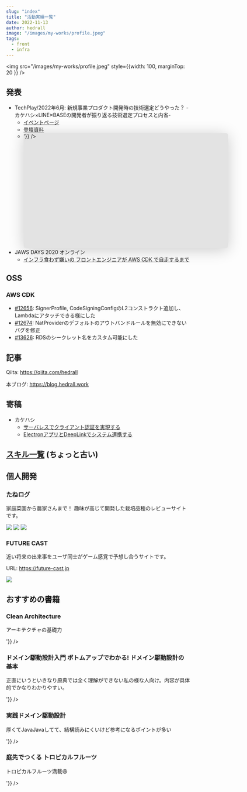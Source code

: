 ```yaml
---
slug: "index"
title: "活動実績一覧"
date: 2022-11-13
author: hedrall
image: "/images/my-works/profile.jpeg"
tags:
  - front
  - infra
---
```


<img src="/images/my-works/profile.jpeg" style={{width: 100, marginTop: 20 }} />

## 発表

- TechPlay/2022年6月: 新規事業プロダクト開発時の技術選定どうやった？ -カケハシ×LINE×BASEの開発者が振り返る技術選定プロセスと内省-
  - [イベントページ](https://techplay.jp/event/860202)
  - [登壇資料](https://speakerdeck.com/kakehashi/techplay22-06-28-full-typescripttexin-gui-hurotakutowoli-tishang-ketaji-nishi-jian-sitashe-ji-tofan-sheng)
  - <div dangerouslySetInnerHTML={{__html: '<iframe class="speakerdeck-iframe" frameborder="0" src="https://speakerdeck.com/player/c22dc40206d444be8ce98a0e63f28a1b" title="TechPlay22_06_28_Full TypeScriptで新規プロダクトを立ち上げた際に実践した設計と反省" allowfullscreen="true" mozallowfullscreen="true" webkitallowfullscreen="true" style="border: 0px; background: padding-box padding-box rgba(0, 0, 0, 0.1); margin: 0px; padding: 0px; border-radius: 6px; box-shadow: rgba(0, 0, 0, 0.2) 0px 5px 40px; width: 560px; height: 315px;" data-ratio="1.7777777777777777"></iframe>'}} />
- JAWS DAYS 2020 オンライン
  - [インフラ食わず嫌いの フロントエンジニアが AWS CDK で自走するまで](https://jawsdays2020.jaws-ug.jp/session/%E3%82%A4%E3%83%B3%E3%83%95%E3%83%A9%E9%A3%9F%E3%82%8F%E3%81%9A%E5%AB%8C%E3%81%84%E3%81%AE-%E3%83%95%E3%83%AD%E3%83%B3%E3%83%88%E3%82%A8%E3%83%B3%E3%82%B8%E3%83%8B%E3%82%A2%E3%81%8C-aws-cdk-%E3%81%A7/)

## OSS

### AWS CDK

- [#12656](https://github.com/aws/aws-cdk/pull/12656): SignerProfile, CodeSigningConfigのL2コンストラクト追加し、Lambdaにアタッチできる様にした
- [#12674](https://github.com/aws/aws-cdk/pull/12674): NatProviderのデフォルトのアウトバンドルールを無効にできないバグを修正
- [#13626](https://github.com/aws/aws-cdk/pull/13626): RDSのシークレット名をカスタム可能にした

## 記事

Qiita: https://qiita.com/hedrall

本ブログ: https://blog.hedrall.work

## 寄稿

- カケハシ
  - [サーバレスでクライアント認証を実現する](https://kakehashi-dev.hatenablog.com/entry/2021/11/02/080000)
  - [ElectronアプリとDeepLinkでシステム連携する](https://kakehashi-dev.hatenablog.com/entry/2022/08/25/100000)

## [スキル一覧](https://clumsy-dove-5b0.notion.site/c47fd3aaab504b91936d2eb8af6efc60?v=736fc7af0a6c412cbd73d701abd2d47a) (ちょっと古い)

## 個人開発

### たねログ

家庭菜園から農家さんまで！
趣味が高じて開発した栽培品種のレビューサイトです。

<div style={{ display: 'flex', justifyContent: 'center', background: '#484848', padding: 16, marginTop: 16 }}>
  <img src="/images/tanelog/top.png" style={{maxHeight: 400, objectFit: 'contain' }} />
  <img src="/images/tanelog/seedlings.png" style={{maxHeight: 400, objectFit: 'contain' }} />
  <img src="/images/tanelog/review.png" style={{maxHeight: 400, objectFit: 'contain' }} />
</div>

### FUTURE CAST

近い将来の出来事をユーザ同士がゲーム感覚で予想し合うサイトです。

URL: https://future-cast.jp

<div style={{ display: 'flex', justifyContent: 'center', background: '#484848', padding: 16, marginTop: 16 }}>
  <img src="/images/future-cast/top.jpg" style={{maxWidth: 480 }} />
</div>

## おすすめの書籍

### Clean Architecture

アーキテクチャの基礎力

<div style={{maxWidth: 300}} dangerouslySetInnerHTML={{__html: '<iframe sandbox="allow-popups allow-scripts allow-modals allow-forms allow-same-origin" style="width:120px;height:240px;" marginwidth="0" marginheight="0" scrolling="no" frameborder="0" src="//rcm-fe.amazon-adsystem.com/e/cm?lt1=_blank&bc1=000000&IS2=1&bg1=FFFFFF&fc1=000000&lc1=0000FF&t=hedrall-22&language=ja_JP&o=9&p=8&l=as4&m=amazon&f=ifr&ref=as_ss_li_til&asins=4048930656&linkId=c842f97c236769d9a10b759bf6949d75"></iframe>'}} />

### ドメイン駆動設計入門 ボトムアップでわかる! ドメイン駆動設計の基本

正直にいうといきなり原典では全く理解ができない私の様な人向け。内容が具体的でかなりわかりやすい。

<div style={{maxWidth: 300}} dangerouslySetInnerHTML={{__html: '<iframe sandbox="allow-popups allow-scripts allow-modals allow-forms allow-same-origin" style="width:120px;height:240px;" marginwidth="0" marginheight="0" scrolling="no" frameborder="0" src="//rcm-fe.amazon-adsystem.com/e/cm?lt1=_blank&bc1=000000&IS2=1&bg1=FFFFFF&fc1=000000&lc1=0000FF&t=hedrall-22&language=ja_JP&o=9&p=8&l=as4&m=amazon&f=ifr&ref=as_ss_li_til&asins=479815072X&linkId=cac5f23cded0a859fac07c11ad6368cd"></iframe>'}} />

### 実践ドメイン駆動設計

厚くてJavaJavaしてて、結構読みにくいけど参考になるポイントが多い

<div style={{maxWidth: 300}} dangerouslySetInnerHTML={{__html: '<iframe sandbox="allow-popups allow-scripts allow-modals allow-forms allow-same-origin" style="width:120px;height:240px;" marginwidth="0" marginheight="0" scrolling="no" frameborder="0" src="//rcm-fe.amazon-adsystem.com/e/cm?lt1=_blank&bc1=000000&IS2=1&bg1=FFFFFF&fc1=000000&lc1=0000FF&t=hedrall-22&language=ja_JP&o=9&p=8&l=as4&m=amazon&f=ifr&ref=as_ss_li_til&asins=479813161X&linkId=62d58226acb17dc9285e36177eced3df"></iframe>'}} />

### 庭先でつくる トロピカルフルーツ

トロピカルフルーツ満載😆

<div style={{maxWidth: 300}} dangerouslySetInnerHTML={{__html: '<iframe sandbox="allow-popups allow-scripts allow-modals allow-forms allow-same-origin" style="width:120px;height:240px;" marginwidth="0" marginheight="0" scrolling="no" frameborder="0" src="//rcm-fe.amazon-adsystem.com/e/cm?lt1=_blank&bc1=000000&IS2=1&bg1=FFFFFF&fc1=000000&lc1=0000FF&t=hedrall-22&language=ja_JP&o=9&p=8&l=as4&m=amazon&f=ifr&ref=as_ss_li_til&asins=4540131109&linkId=48824381858619fda71160209a816971"></iframe>'}} />
